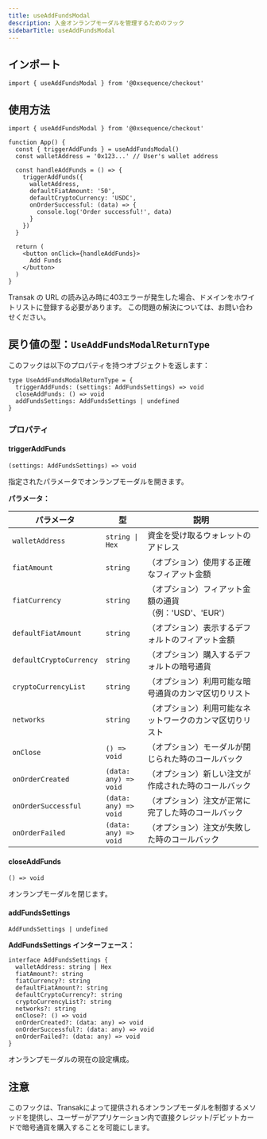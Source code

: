 ```yaml
---
title: useAddFundsModal
description: 入金オンランプモーダルを管理するためのフック
sidebarTitle: useAddFundsModal
---
```


## インポート

```tsx
import { useAddFundsModal } from '@0xsequence/checkout'
```

## 使用方法

```tsx
import { useAddFundsModal } from '@0xsequence/checkout'

function App() {
  const { triggerAddFunds } = useAddFundsModal()
  const walletAddress = '0x123...' // User's wallet address
  
  const handleAddFunds = () => {
    triggerAddFunds({
      walletAddress,
      defaultFiatAmount: '50',
      defaultCryptoCurrency: 'USDC',
      onOrderSuccessful: (data) => {
        console.log('Order successful!', data)
      }
    })
  }
  
  return (
    <button onClick={handleAddFunds}>
      Add Funds
    </button>
  )
}
```

<Warning>
  Transak の URL の読み込み時に403エラーが発生した場合、ドメインをホワイトリストに登録する必要があります。
  この問題の解決については、お問い合わせください。
</Warning>

## 戻り値の型：`UseAddFundsModalReturnType`

このフックは以下のプロパティを持つオブジェクトを返します：

```tsx
type UseAddFundsModalReturnType = {
  triggerAddFunds: (settings: AddFundsSettings) => void
  closeAddFunds: () => void
  addFundsSettings: AddFundsSettings | undefined
}
```

### プロパティ

#### triggerAddFunds

`(settings: AddFundsSettings) => void`

指定されたパラメータでオンランプモーダルを開きます。

**パラメータ：**

| パラメータ                   | 型                     | 説明                               |
| ----------------------- | --------------------- | -------------------------------- |
| `walletAddress`         | `string \| Hex`       | 資金を受け取るウォレットのアドレス                |
| `fiatAmount`            | `string`              | （オプション）使用する正確なフィアット金額            |
| `fiatCurrency`          | `string`              | （オプション）フィアット金額の通貨（例：'USD'、'EUR'） |
| `defaultFiatAmount`     | `string`              | （オプション）表示するデフォルトのフィアット金額         |
| `defaultCryptoCurrency` | `string`              | （オプション）購入するデフォルトの暗号通貨            |
| `cryptoCurrencyList`    | `string`              | （オプション）利用可能な暗号通貨のカンマ区切りリスト       |
| `networks`              | `string`              | （オプション）利用可能なネットワークのカンマ区切りリスト     |
| `onClose`               | `() => void`          | （オプション）モーダルが閉じられた時のコールバック        |
| `onOrderCreated`        | `(data: any) => void` | （オプション）新しい注文が作成された時のコールバック       |
| `onOrderSuccessful`     | `(data: any) => void` | （オプション）注文が正常に完了した時のコールバック        |
| `onOrderFailed`         | `(data: any) => void` | （オプション）注文が失敗した時のコールバック           |

#### closeAddFunds

`() => void`

オンランプモーダルを閉じます。

#### addFundsSettings

`AddFundsSettings | undefined`

**AddFundsSettings インターフェース：**

```tsx
interface AddFundsSettings {
  walletAddress: string | Hex
  fiatAmount?: string
  fiatCurrency?: string
  defaultFiatAmount?: string
  defaultCryptoCurrency?: string
  cryptoCurrencyList?: string
  networks?: string
  onClose?: () => void
  onOrderCreated?: (data: any) => void
  onOrderSuccessful?: (data: any) => void
  onOrderFailed?: (data: any) => void
}
```

オンランプモーダルの現在の設定構成。

## 注意

このフックは、Transakによって提供されるオンランプモーダルを制御するメソッドを提供し、ユーザーがアプリケーション内で直接クレジット/デビットカードで暗号通貨を購入することを可能にします。
